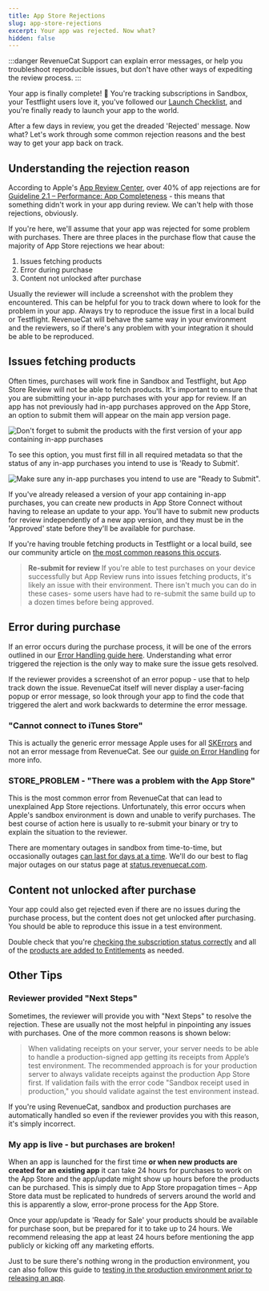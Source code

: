 ```yaml
---
title: App Store Rejections
slug: app-store-rejections
excerpt: Your app was rejected. Now what?
hidden: false
---
```


:::danger
RevenueCat Support can explain error messages, or help you troubleshoot reproducible issues, but don't have other ways of expediting the review process.
:::

Your app is finally complete! 🎉 You're tracking subscriptions in Sandbox, your Testflight users love it, you've followed our [Launch Checklist](/test-and-launch/launch-checklist), and you're finally ready to launch your app to the world.

After a few days in review, you get the dreaded 'Rejected' message. Now what? Let's work through some common rejection reasons and the best way to get your app back on track.

## Understanding the rejection reason

According to Apple's [App Review Center](https://developer.apple.com/app-store/review/), over 40% of app rejections are for [Guideline 2.1 – Performance: App Completeness](https://developer.apple.com/app-store/review/guidelines/#app-completeness) - this means that something didn't work in your app during review. We can't help with those rejections, obviously.

If you're here, we'll assume that your app was rejected for some problem with purchases. There are three places in the purchase flow that cause the majority of App Store rejections we hear about:

1. Issues fetching products
2. Error during purchase
3. Content not unlocked after purchase

Usually the reviewer will include a screenshot with the problem they encountered. This can be helpful for you to track down where to look for the problem in your app. Always try to reproduce the issue first in a local build or Testflight. RevenueCat will behave the same way in your environment and the reviewers, so if there's any problem with your integration it should be able to be reproduced.

## Issues fetching products

Often times, purchases will work fine in Sandbox and Testflight, but App Store Review will not be able to fetch products. It's important to ensure that you are submitting your in-app purchases with your app for review. If an app has not previously had in-app purchases approved on the App Store, an option to submit them will appear on the main app version page.

![Don't forget to submit the products with the first version of your app containing in-app purchases](https://files.readme.io/bec1d0d-Screen_Shot_2020-06-10_at_1.17.23_PM.png)

To see this option, you must first fill in all required metadata so that the status of any in-app purchases you intend to use is 'Ready to Submit'.

![Make sure any in-app purchases you intend to use are "Ready to Submit".](https://files.readme.io/e823df0-Screen_Shot_2020-06-10_at_1.33.58_PM.png)

If you've already released a version of your app containing in-app purchases, you can create new products in App Store Connect without having to release an update to your app. You'll have to submit new products for review independently of a new app version, and they must be in the 'Approved' state before they'll be available for purchase.

If you're having trouble fetching products in Testflight or a local build, see our community article on [the most common reasons this occurs](https://community.revenuecat.com/featured-articles-55/app-rejections-86). 

> **Re-submit for review**
> If you're able to test purchases on your device successfully but App Review runs into issues fetching products, it's likely an issue with their environment. There isn't much you can do in these cases- some users have had to re-submit the same build up to a dozen times before being approved.

## Error during purchase

If an error occurs during the purchase process, it will be one of the errors outlined in our [Error Handling guide here](/test-and-launch/errors). Understanding what error triggered the rejection is the only way to make sure the issue gets resolved. 

If the reviewer provides a screenshot of an error popup - use that to help track down the issue. RevenueCat itself will never display a user-facing popup or error message, so look through your app to find the code that triggered the alert and work backwards to determine the error message.

### "Cannot connect to iTunes Store"

This is actually the generic error message Apple uses for all [SKErrors](https://developer.apple.com/documentation/storekit/skerror) and not an error message from RevenueCat. See our [guide on Error Handling](/test-and-launch/errors) for more info.

### STORE_PROBLEM - "There was a problem with the App Store"

This is the most common error from RevenueCat that can lead to unexplained App Store rejections. Unfortunately, this error occurs when Apple's sandbox environment is down and unable to verify purchases. The best course of action here is usually to re-submit your binary or try to explain the situation to the reviewer.

There are momentary outages in sandbox from time-to-time, but occasionally outages [can last for days at a time](https://status.revenuecat.com/incidents/6y3tfs3fyxb7). We'll do our best to flag major outages on our status page at [status.revenuecat.com](https://status.revenuecat.com).

## Content not unlocked after purchase

Your app could also get rejected even if there are no issues during the purchase process, but the content does not get unlocked after purchasing. You should be able to reproduce this issue in a test environment.

Double check that you're [checking the subscription status correctly](/customers/customer-info) and all of the [products are added to Entitlements](/getting-started/entitlements) as needed.

## Other Tips

### Reviewer provided "Next Steps"

Sometimes, the reviewer will provide you with "Next Steps" to resolve the rejection. These are usually not the most helpful in pinpointing any issues with purchases. One of the more common reasons is shown below:

> When validating receipts on your server, your server needs to be able to handle a production-signed app getting its receipts from Apple’s test environment. The recommended approach is for your production server to always validate receipts against the production App Store first. If validation fails with the error code "Sandbox receipt used in production," you should validate against the test environment instead.

If you're using RevenueCat, sandbox and production purchases are automatically handled so even if the reviewer provides you with this reason, it's simply incorrect.

### My app is live - but purchases are broken!

When an app is launched for the first time **or when new products are created for an existing app** it can take 24 hours for purchases to work on the App Store and the app/update might show up hours before the products can be purchased. This is simply due to App Store propagation times – App Store data must be replicated to hundreds of servers around the world and this is apparently a slow, error-prone process for the App Store.

Once your app/update is 'Ready for Sale' your products should be available for purchase soon, but be prepared for it to take up to 24 hours. We recommend releasing the app at least 24 hours before mentioning the app publicly or kicking off any marketing efforts.

Just to be sure there's nothing wrong in the production environment, you can also follow this guide to [testing in the production environment prior to releasing an app](https://www.revenuecat.com/blog/the-ultimate-guide-to-subscription-testing-on-ios#production).